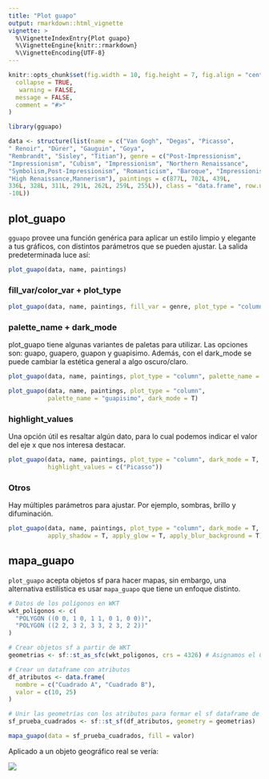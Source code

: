 ```yaml
---
title: "Plot guapo"
output: rmarkdown::html_vignette
vignette: >
  %\VignetteIndexEntry{Plot guapo}
  %\VignetteEngine{knitr::rmarkdown}
  %\VignetteEncoding{UTF-8}
---
```


```r
knitr::opts_chunk$set(fig.width = 10, fig.height = 7, fig.align = "center",
  collapse = TRUE,
   warning = FALSE,
  message = FALSE,
  comment = "#>"
)
```

```r
library(gguapo)
```


```r
data <- structure(list(name = c("Van Gogh", "Degas", "Picasso", 
" Renoir", "Dürer", "Gauguin", "Goya", 
"Rembrandt", "Sisley", "Titian"), genre = c("Post-Impressionism", 
"Impressionism", "Cubism", "Impressionism", "Northern Renaissance", 
"Symbolism,Post-Impressionism", "Romanticism", "Baroque", "Impressionism", 
"High Renaissance,Mannerism"), paintings = c(877L, 702L, 439L, 
336L, 328L, 311L, 291L, 262L, 259L, 255L)), class = "data.frame", row.names = c(NA, 
-10L))
```

## plot_guapo

`gguapo` provee una función genérica para aplicar un estilo limpio y elegante a tus gráficos, con distintos parámetros que se pueden ajustar. La salida predeterminada luce así:

```r
plot_guapo(data, name, paintings)
```

### fill_var/color_var + plot_type

```r
plot_guapo(data, name, paintings, fill_var = genre, plot_type = "column")
```

### palette_name + dark_mode

plot_guapo tiene algunas variantes de paletas para utilizar. Las opciones son: guapo, guapero, guapon y guapisimo.
Además, con el dark_mode se puede cambiar la estética general a algo oscuro/claro.

```r
plot_guapo(data, name, paintings, plot_type = "column", palette_name = "guapero")
```

```r
plot_guapo(data, name, paintings, plot_type = "column", 
           palette_name = "guapisimo", dark_mode = T)
```

### highlight_values

Una opción útil es resaltar algún dato, para lo cual podemos indicar el valor del eje x que nos interesa destacar.

```r
plot_guapo(data, name, paintings, plot_type = "column", dark_mode = T, 
           highlight_values = c("Picasso"))
```

### Otros

Hay múltiples parámetros para ajustar. Por ejemplo, sombras, brillo y difuminación.

```r
plot_guapo(data, name, paintings, plot_type = "column", dark_mode = T,
           apply_shadow = T, apply_glow = T, apply_blur_background = T)
```

## mapa_guapo

`plot_guapo` acepta objetos sf para hacer mapas, sin embargo, una alternativa estilística es usar `mapa_guapo` que tiene un enfoque distinto.

```r
# Datos de los polígonos en WKT
wkt_poligonos <- c(
  "POLYGON ((0 0, 1 0, 1 1, 0 1, 0 0))",
  "POLYGON ((2 2, 3 2, 3 3, 2 3, 2 2))"
)

# Crear objetos sf a partir de WKT
geometrias <- sf::st_as_sfc(wkt_poligonos, crs = 4326) # Asignamos el CRS aquí

# Crear un dataframe con atributos
df_atributos <- data.frame(
  nombre = c("Cuadrado A", "Cuadrado B"),
  valor = c(10, 25)
)

# Unir las geometrías con los atributos para formar el sf dataframe de ejemplo
sf_prueba_cuadrados <- sf::st_sf(df_atributos, geometry = geometrias)

mapa_guapo(data = sf_prueba_cuadrados, fill = valor)
```

Aplicado a un objeto geográfico real se vería:

![](mapa_guapo.png)

